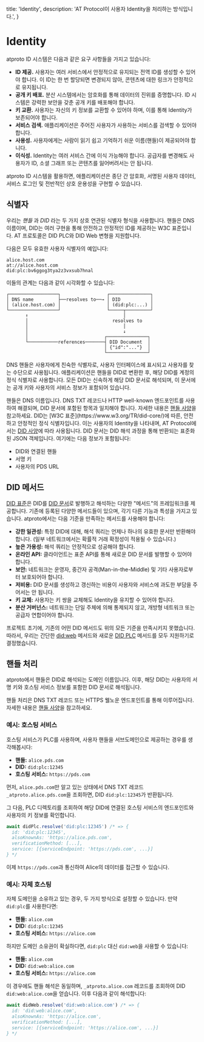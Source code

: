 
  title: 'Identity',
  description: 'AT Protocol이 사용자 Identity을 처리하는 방식입니다.',
}

# Identity

atproto ID 시스템은 다음과 같은 요구 사항들을 가지고 있습니다:

* **ID 제공.** 사용자는 여러 서비스에서 안정적으로 유지되는 전역 ID를 생성할 수 있어야 합니다. 이 ID는 한 번 할당되면 변경되지 않아, 콘텐츠에 대한 링크가 안정적으로 유지됩니다.
* **공개 키 배포.** 분산 시스템에서는 암호화를 통해 데이터의 진위를 증명합니다. ID 시스템은 강력한 보안을 갖춘 공개 키를 배포해야 합니다.
* **키 교환.** 사용자는 자신의 키 정보를 교환할 수 있어야 하며, 이를 통해 Identity가 보존되어야 합니다.
* **서비스 검색.** 애플리케이션은 주어진 사용자가 사용하는 서비스를 검색할 수 있어야 합니다.
* **사용성.** 사용자에게는 사람이 읽기 쉽고 기억하기 쉬운 이름(핸들)이 제공되어야 합니다.
* **이식성.** Identity는 여러 서비스 간에 이식 가능해야 합니다. 공급자를 변경해도 사용자가 ID, 소셜 그래프 또는 콘텐츠를 잃어버려서는 안 됩니다.

atproto ID 시스템을 활용하면, 애플리케이션은 종단 간 암호화, 서명된 사용자 데이터, 서비스 로그인 및 전반적인 상호 운용성을 구현할 수 있습니다.

## 식별자

우리는 _핸들_ 과 _DID_ 라는 두 가지 상호 연관된 식별자 형식을 사용합니다. 핸들은 DNS 이름이며, DID는 여러 구현을 통해 안전하고 안정적인 ID를 제공하는 W3C 표준입니다. AT 프로토콜은 DID PLC와 DID Web 변형을 지원합니다.

다음은 모두 유효한 사용자 식별자의 예입니다:

```
alice.host.com
at://alice.host.com
did:plc:bv6ggog3tya2z3vxsub7hnal
```

이들의 관계는 다음과 같이 시각화할 수 있습니다:

```
┌──────────────────┐                 ┌───────────────┐
│ DNS name         ├──resolves to──→ │ DID           │
│ (alice.host.com) │                 │ (did:plc:...) │
└──────────────────┘                 └─────┬─────────┘
       ↑                                   │
       │                               resolves to
       │                                   │
       │                                   ↓
       │                            ┌───────────────┐
       └───────────references───────┤ DID Document  │
                                    │ {"id":"..."}  │
                                    └───────────────┘
```

DNS 핸들은 사용자에게 친숙한 식별자로, 사용자 인터페이스에 표시되고 사용자를 찾는 수단으로 사용됩니다. 애플리케이션은 핸들을 DID로 변환한 후, 해당 DID를 계정의 정식 식별자로 사용합니다. 모든 DID는 신속하게 해당 DID 문서로 해석되며, 이 문서에는 공개 키와 사용자의 서비스 정보가 포함되어 있습니다.

<DescriptionList>
  <Description title="핸들">
    핸들은 DNS 이름입니다. DNS TXT 레코드나 HTTP well-known 엔드포인트를 사용하여 해결되며, DID 문서에 포함된 항목과 일치해야 합니다. 자세한 내용은 <a href="/specs/handle">핸들 사양</a>을 참고하세요.
  </Description>
  <Description title="DID">
    DID는 [W3C 표준](https://www.w3.org/TR/did-core/)에 따른, 안전하고 안정적인 정식 식별자입니다. 이는 사용자의 Identity을 나타내며, AT Protocol에서는 <a href="/specs/did">DID 사양</a>에 따라 사용됩니다.
  </Description>
  <Description title="DID 문서">
    DID 문서는 DID 해석 과정을 통해 반환되는 표준화된 JSON 객체입니다. 여기에는 다음 정보가 포함됩니다:
    <ul>
      <li>DID와 연결된 핸들</li>
      <li>서명 키</li>
      <li>사용자의 PDS URL</li>
    </ul>
  </Description>
</DescriptionList>

## DID 메서드

[DID 표준](https://www.w3.org/TR/did-core/)은 DID를 [DID 문서](https://www.w3.org/TR/did-core/#core-properties)로 발행하고 해석하는 다양한 "메서드"의 프레임워크를 제공합니다. 기존에 등록된 다양한 메서드들이 있으며, 각기 다른 기능과 특성을 가지고 있습니다. atproto에서는 다음 기준을 만족하는 메서드를 사용해야 합니다:

- **강한 일관성:** 특정 DID에 대해, 해석 쿼리는 언제나 하나의 유효한 문서만 반환해야 합니다. (일부 네트워크에서는 확률적 거래 확정성이 적용될 수 있습니다.)
- **높은 가용성:** 해석 쿼리는 안정적으로 성공해야 합니다.
- **온라인 API:** 클라이언트는 표준 API를 통해 새로운 DID 문서를 발행할 수 있어야 합니다.
- **보안:** 네트워크는 운영자, 중간자 공격(Man-in-the-Middle) 및 기타 사용자로부터 보호되어야 합니다.
- **저비용:** DID 문서를 생성하고 갱신하는 비용이 사용자와 서비스에 과도한 부담을 주어서는 안 됩니다.
- **키 교체:** 사용자는 키 쌍을 교체해도 Identity을 유지할 수 있어야 합니다.
- **분산 거버넌스:** 네트워크는 단일 주체에 의해 통제되지 않고, 개방형 네트워크 또는 공급자 연합이어야 합니다.

프로젝트 초기에, 기존의 어떤 DID 메서드도 위의 모든 기준을 만족시키지 못했습니다. 따라서, 우리는 간단한 [did:web](https://w3c-ccg.github.io/did-method-web/) 메서드와 새로운 [DID PLC](https://github.com/bluesky-social/did-method-plc) 메서드를 모두 지원하기로 결정했습니다.

## 핸들 처리

atproto에서 핸들은 DID로 해석되는 도메인 이름입니다. 이후, 해당 DID는 사용자의 서명 키와 호스팅 서비스 정보를 포함한 DID 문서로 해석됩니다.

핸들 처리은 DNS TXT 레코드 또는 HTTPS 웰노운 엔드포인트를 통해 이루어집니다. 자세한 내용은 <a href="/specs/handle">핸들 사양</a>을 참고하세요.

### 예시: 호스팅 서비스

호스팅 서비스가 PLC를 사용하며, 사용자 핸들을 서브도메인으로 제공하는 경우를 생각해봅시다:

- **핸들:** `alice.pds.com`
- **DID:** `did:plc:12345`
- **호스팅 서비스:** `https://pds.com`

먼저, `alice.pds.com`만 알고 있는 상태에서 DNS TXT 레코드 `_atproto.alice.pds.com`을 조회하면, DID `did:plc:12345`가 반환됩니다.

그 다음, PLC 디렉토리를 조회하여 해당 DID에 연결된 호스팅 서비스의 엔드포인트와 사용자의 키 정보를 확인합니다.

```typescript
await didPlc.resolve('did:plc:12345') /* => {
  id: 'did:plc:12345',
  alsoKnownAs: 'https://alice.pds.com',
  verificationMethod: [...],
  service: [{serviceEndpoint: 'https://pds.com', ...}]
} */
```

이제 `https://pds.com`과 통신하여 Alice의 데이터를 접근할 수 있습니다.

### 예시: 자체 호스팅

자체 도메인을 소유하고 있는 경우, 두 가지 방식으로 설정할 수 있습니다. 만약 `did:plc`를 사용한다면:

- **핸들:** `alice.com`
- **DID:** `did:plc:12345`
- **호스팅 서비스:** `https://alice.com`

하지만 도메인 소유권이 확실하다면, `did:plc` 대신 `did:web`을 사용할 수 있습니다:

- **핸들:** `alice.com`
- **DID:** `did:web:alice.com`
- **호스팅 서비스:** `https://alice.com`

이 경우에도 핸들 해석은 동일하며, `_atproto.alice.com` 레코드를 조회하여 DID `did:web:alice.com`을 얻습니다. 이후 다음과 같이 해석합니다:

```typescript
await didWeb.resolve('did:web:alice.com') /* => {
  id: 'did:web:alice.com',
  alsoKnownAs: 'https://alice.com',
  verificationMethod: [...],
  service: [{serviceEndpoint: 'https://alice.com', ...}]
} */
```